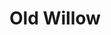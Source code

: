 
# Old Willow
<ProjectDetails
  floatRight
  region="Riverlands"
  house="House Strong"
  type="Keep"
  status="Not Started"
  warp="/warp oldwillow"
  projectLead=""
  dateStarted="undefined"
  dateCompleted="undefined"
/>
